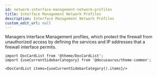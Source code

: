 ```yaml
---
id: network-interface-management-network-profiles
title: Interface Management Network Profiles
description: Interface Management Network Profiles
custom_edit_url: null
---
```




Managers Interface Management profiles, which protect the firewall from unauthorized access
by defining the services and IP addresses that a firewall interface permits.




```mdx-code-block
import DocCardList from '@theme/DocCardList';
import {useCurrentSidebarCategory} from '@docusaurus/theme-common';

<DocCardList items={useCurrentSidebarCategory().items}/>
```
      